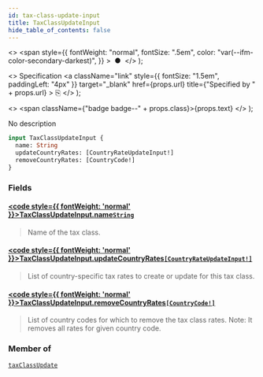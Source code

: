 ```yaml
---
id: tax-class-update-input
title: TaxClassUpdateInput
hide_table_of_contents: false
---
```


  <>
    <span
      style={{
        fontWeight: "normal",
        fontSize: ".5em",
        color: "var(--ifm-color-secondary-darkest)",
      }}
    >
      &nbsp;●&nbsp;
    </span>
  </>
);

  <>
    Specification
    <a
      className="link"
      style={{ fontSize: "1.5em", paddingLeft: "4px" }}
      target="\_blank"
      href={props.url}
      title={"Specified by " + props.url}
    >
      ⎘
    </a>
  </>
);

  <>
    <span className={"badge badge--" + props.class}>{props.text}</span>
  </>
);

No description

```graphql
input TaxClassUpdateInput {
  name: String
  updateCountryRates: [CountryRateUpdateInput!]
  removeCountryRates: [CountryCode!]
}
```

### Fields

#### [<code style={{ fontWeight: 'normal' }}>TaxClassUpdateInput.<b>name</b></code>](#)<Bullet />[`String`](../../../storefront/miscellaneous/scalars/string) <Badge class="secondary" text="scalar"/>

> Name of the tax class.

#### [<code style={{ fontWeight: 'normal' }}>TaxClassUpdateInput.<b>updateCountryRates</b></code>](#)<Bullet />[`[CountryRateUpdateInput!]`](../../../storefront/taxes/inputs/country-rate-update-input) <Badge class="secondary" text="list"/> <Badge class="secondary" text="input"/>

> List of country-specific tax rates to create or update for this tax class.

#### [<code style={{ fontWeight: 'normal' }}>TaxClassUpdateInput.<b>removeCountryRates</b></code>](#)<Bullet />[`[CountryCode!]`](../../../storefront/miscellaneous/enums/country-code) <Badge class="secondary" text="list"/> <Badge class="secondary" text="enum"/>

> List of country codes for which to remove the tax class rates. Note: It removes all rates for given country code.

### Member of

[`taxClassUpdate`](../../../storefront/taxes/mutations/tax-class-update) <Badge class="secondary" text="mutation"/>
